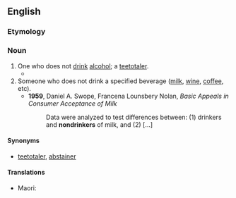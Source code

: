 {{also|non-drinker}}

==English==

===Etymology===
{{prefix|en|non|drinker}}

===Noun===
{{en-noun}}

# One who does not [[drink]] [[alcohol]]; a [[teetotaler]].
#* {{quote-book|year=1985|year_published='''2006'''|edition=Digitized
|title=The Journal of Applied Social Sciences, Volumes 10-11
|url=http://books.google.com/books?id=y9MEAAAAIAAJ&q=nondrinker&dq=nondrinker&hl=en&sa=X&ei=TG2JT_eTDIyDtgfRmPS0CQ&redir_esc=y
|publisher=Case Western Reserve University|page=17
|passage=A majority of adolescents (66%) believe that an adolescent who changed from heavy drinker to '''nondrinker''' will be accepted by '''nondrinkers'''/moderate drinkers.}}
# Someone who does not drink a specified beverage ([[milk]], [[wine]], [[coffee]], etc).
#* '''1959''', Daniel A. Swope, Francena Lounsbery Nolan, ''Basic Appeals in Consumer Acceptance of Milk''
#*: Data were analyzed to test differences between: (1) drinkers and '''nondrinkers''' of milk, and (2) [...]

====Synonyms====
* {{sense|one who does not drink alcohol}} [[teetotaler]], [[abstainer]]

====Translations====
{{trans-top|teetotaler}}
* Maori: {{t|mi|wainamu}}
{{trans-mid}}
{{trans-bottom}}